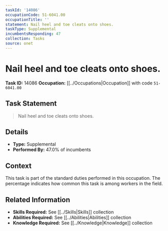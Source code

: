 ```yaml
---
taskId: '14086'
occupationCode: 51-6041.00
occupationTitle: ''
statement: Nail heel and toe cleats onto shoes.
taskType: Supplemental
incumbentsResponding: 47
collection: Tasks
source: onet
---
```

# Nail heel and toe cleats onto shoes.

**Task ID:** 14086
**Occupation:** [[../Occupations|Occupation]] with code `51-6041.00`

## Task Statement

> Nail heel and toe cleats onto shoes.

## Details

- **Type:** Supplemental
- **Performed By:** 47.0% of incumbents

## Context

This task is part of the standard duties performed in this occupation. The percentage indicates how common this task is among workers in the field.

## Related Information

- **Skills Required:** See [[../Skills|Skills]] collection
- **Abilities Required:** See [[../Abilities|Abilities]] collection
- **Knowledge Required:** See [[../Knowledge|Knowledge]] collection
